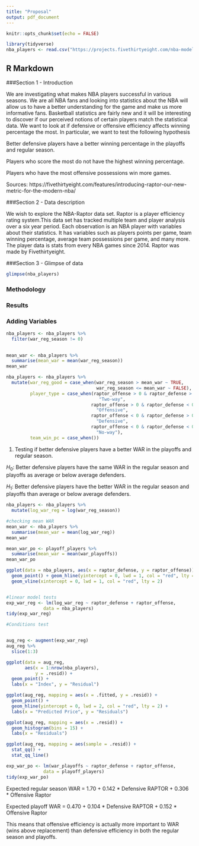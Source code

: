 ```yaml
---
title: "Proposal"
output: pdf_document
---
```


```r
knitr::opts_chunk$set(echo = FALSE)
```


```r
library(tidyverse)
nba_players <- read.csv("https://projects.fivethirtyeight.com/nba-model/2020/latest_RAPTOR_by_team.csv")
```
## R Markdown


###Section 1 - Introduction


We are investigating what makes NBA players successful in various seasons. We
are all NBA fans and looking into statistics about the NBA will allow us to 
have a better understanding for the game and make us more informative fans. 
Basketball statistics are fairly new and it will be interesting to discover if
our perceived notions of certain players match the statistical data. We want
to look at if defensive or offensive efficiency affects winning percentage the
most.
In particular, we want to test the following hypothesis

Better defensive players have a better winning percentage in the playoffs and 
regular season.

Players who score the most do not have the highest winning percentage.

Players who have the most offensive possessions win more games.

Sources:
https://fivethirtyeight.com/features/introducing-raptor-our-new-metric-for-the-modern-nba/


###Section 2 - Data description


We wish to explore the NBA-Raptor data set. Raptor is a player efficiency rating 
system.This data set has tracked multiple team and player analysis over a six 
year period. Each observation is an NBA player with variables about their 
statistics. It has variables such as players points per game, team winning 
percentage, average team possessions per game, and many more. The player data
is stats from every NBA games since 2014. Raptor was made by Fivethirtyeight. 



###Section 3 - Glimpse of data

```r
glimpse(nba_players)
```

### Methodology

### Results

### Adding Variables
```r
nba_players <- nba_players %>% 
  filter(war_reg_season != 0)
  

mean_war <- nba_players %>% 
  summarise(mean_war = mean(war_reg_season))
mean_war

nba_players <- nba_players %>% 
  mutate(war_reg_good = case_when(war_reg_season > mean_war ~ TRUE,
                                  war_reg_season <= mean_war ~ FALSE),
         player_type = case_when(raptor_offense > 0 & raptor_defense > 0 ~ 
                                   "Two-way",
                                raptor_offense > 0 & raptor_defense < 0 ~ 
                                  "Offensive",
                                raptor_offense < 0 & raptor_defense > 0 ~ 
                                  "Defensive",
                                raptor_offense < 0 & raptor_defense < 0 ~ 
                                  "No-way"),
         team_win_pc = case_when())
```


1. Testing if better defensive players have a better WAR in the 
playoffs and regular season.

$H_0$: Better defensive players have the same WAR in the regular
season and playoffs as average or below average defenders.

$H_1$: Better defensive players have the better WAR in the 
regular season and playoffs than average or below average defenders.

```r
nba_players <- nba_players %>% 
  mutate(log_war_reg = log(war_reg_season)) 

#checking mean WAR
mean_war <- nba_players %>% 
  summarise(mean_war = mean(log_war_reg))
mean_war

mean_war_po <- playoff_players %>% 
  summarise(mean_war = mean(war_playoffs))
mean_war_po

ggplot(data = nba_players, aes(x = raptor_defense, y = raptor_offense)) +
  geom_point() + geom_hline(yintercept = 0, lwd = 1, col = "red", lty = 2) +
  geom_vline(xintercept = 0, lwd = 1, col = "red", lty = 2)


#linear model tests
exp_war_reg <- lm(log_war_reg ~ raptor_defense + raptor_offense, 
              data = nba_players)
tidy(exp_war_reg)

#Conditions test


aug_reg <- augment(exp_war_reg)
aug_reg %>%
  slice(1:3)

ggplot(data = aug_reg, 
       aes(x = 1:nrow(nba_players), 
           y = .resid)) + 
  geom_point() + 
  labs(x = "Index", y = "Residual")

ggplot(aug_reg, mapping = aes(x = .fitted, y = .resid)) +
  geom_point() + 
  geom_hline(yintercept = 0, lwd = 2, col = "red", lty = 2) +
  labs(x = "Predicted Price", y = "Residuals")

ggplot(aug_reg, mapping = aes(x = .resid)) +
  geom_histogram(bins = 15) + 
  labs(x = "Residuals")

ggplot(aug_reg, mapping = aes(sample = .resid)) +
  stat_qq() + 
  stat_qq_line()

exp_war_po <- lm(war_playoffs ~ raptor_defense + raptor_offense, 
              data = playoff_players)
tidy(exp_war_po)
```

Expected regular season WAR = 1.70 + 0.142 * Defensive RAPTOR + 0.306 * 
Offensive Raptor

Expected playoff WAR = 0.470 + 0.104 * Defensive RAPTOR + 0.152 * Offensive 
Raptor

This means that offensive efficiency is actually more important to WAR (wins 
above replacement) than defensive efficiency in both the regular season and 
playoffs.

